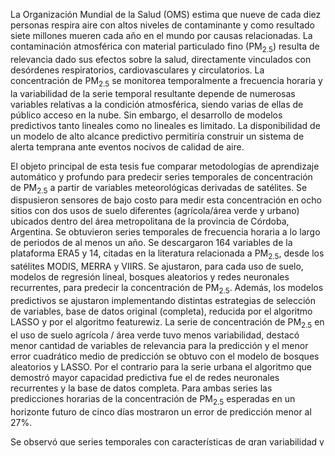 \par La Organización Mundial de la Salud (OMS) estima que nueve de cada diez personas respira aire con altos niveles de contaminante y como resultado siete millones mueren cada año en el mundo por causas relacionadas. La contaminación atmosférica con material particulado fino (PM~2.5~) resulta de relevancia dado sus efectos sobre la salud, directamente vinculados con desórdenes respiratorios, cardiovasculares y circulatorios. La concentración de PM~2.5~ se monitorea temporalmente a frecuencia horaria y la variabilidad de la serie temporal resultante depende de numerosas variables relativas a la condición atmosférica, siendo varias de ellas de público acceso en la nube. Sin embargo, el desarrollo de modelos predictivos tanto lineales como no lineales es limitado. La disponibilidad de un modelo de alto alcance predictivo permitiría construir un sistema de alerta temprana ante eventos nocivos de calidad de aire.

\par El objeto principal de esta tesis fue comparar metodologías de aprendizaje automático y profundo para predecir series temporales de concentración de PM~2.5~ a partir de variables meteorológicas derivadas de satélites. Se dispusieron sensores de bajo costo para medir esta concentración en ocho sitios con dos usos de suelo diferentes (agrícola/área verde y urbano) ubicados dentro del área metropolitana de la provincia de Córdoba, Argentina. Se obtuvieron series temporales de frecuencia horaria a lo largo de periodos de al menos un año. Se descargaron 164 variables de la plataforma ERA5 y 14, citadas en la literatura relacionada a PM~2.5~, desde los satélites MODIS, MERRA y VIIRS. Se ajustaron, para cada uso de suelo, modelos de regresión lineal, bosques aleatorios y redes neuronales recurrentes, para predecir la concentración de PM~2.5~. Además, los modelos predictivos se ajustaron implementando distintas estrategias de selección de variables, base de datos original (completa), reducida por el algoritmo LASSO y por el algoritmo featurewiz. La serie de concentración de PM~2.5~ en el uso de suelo agrícola / área verde tuvo menos variabilidad, destacó menor cantidad de variables de relevancia para la predicción y el menor error cuadrático medio de predicción se obtuvo con el modelo de bosques aleatorios y LASSO. Por el contrario para la serie urbana el algoritmo que demostró mayor capacidad predictiva fue el de redes neuronales recurrentes y la base de datos completa. Para ambas series las predicciones horarias de la concentración de PM~2.5~ esperadas en un horizonte futuro de cinco días mostraron un error de predicción menor al 27%. 

\par Se observó que series temporales con características de gran variabilidad y fluctuaciones entre sus valores son más aptas para ser modeladas a través de redes neuronales recurrentes, antes que bosques aleatorios o modelos lineales. Mientras que el algoritmo de bosques aleatorios mostró un mejor desempeño bajo condiciones de menor variabilidad. 

**Palabras claves:** aprendizaje automático, aprendizaje profundo, selección de características. 